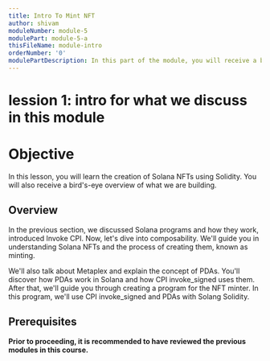 ```yaml
---
title: Intro To Mint NFT
author: shivam
moduleNumber: module-5
modulePart: module-5-a
thisFileName: module-intro
orderNumber: '0'
modulePartDescription: In this part of the module, you will receive a brief introduction to minting solana NFT. Following this, we will delve deeper into the concept of composability.
---
```




# lession 1: intro for what we discuss in this module

# **Objective**

In this lesson, you will learn the creation of Solana NFTs using Solidity. You will also receive a bird's-eye overview of what we are building.

## Overview

In the previous section, we discussed Solana programs and how they work, introduced Invoke CPI. Now, let's dive into composability. We'll guide you in understanding Solana NFTs and the process of creating them, known as minting.

We'll also talk about Metaplex and explain the concept of PDAs. You'll discover how PDAs work in Solana and how CPI invoke_signed uses them. After that, we'll guide you through creating a program for the NFT minter. In this program, we'll use CPI invoke_signed and PDAs with Solang Solidity.

## **Prerequisites**

**Prior to proceeding, it is recommended to have reviewed the previous modules in this course.**